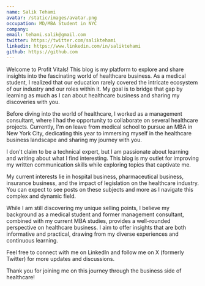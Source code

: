 ```yaml
---
name: Salik Tehami
avatar: /static/images/avatar.png
occupation: MD/MBA Student in NYC
company:
email: tehami.salik@gmail.com
twitter: https://twitter.com/saliktehami
linkedin: https://www.linkedin.com/in/saliktehami
github: https://github.com
---
```


Welcome to Profit Vitals! This blog is my platform to explore and share insights into the fascinating world of healthcare business. As a medical student, I realized that our education rarely covered the intricate ecosystem of our industry and our roles within it. My goal is to bridge that gap by learning as much as I can about healthcare business and sharing my discoveries with you.

Before diving into the world of healthcare, I worked as a management consultant, where I had the opportunity to collaborate on several healthcare projects. Currently, I'm on leave from medical school to pursue an MBA in New York City, dedicating this year to immersing myself in the healthcare business landscape and sharing my journey with you.

I don't claim to be a technical expert, but I am passionate about learning and writing about what I find interesting. This blog is my outlet for improving my written communication skills while exploring topics that captivate me.

My current interests lie in hospital business, pharmaceutical business, insurance business, and the impact of legislation on the healthcare industry. You can expect to see posts on these subjects and more as I navigate this complex and dynamic field.

While I am still discovering my unique selling points, I believe my background as a medical student and former management consultant, combined with my current MBA studies, provides a well-rounded perspective on healthcare business. I aim to offer insights that are both informative and practical, drawing from my diverse experiences and continuous learning.

Feel free to connect with me on LinkedIn and follow me on X (formerly Twitter) for more updates and discussions.

Thank you for joining me on this journey through the business side of healthcare!

